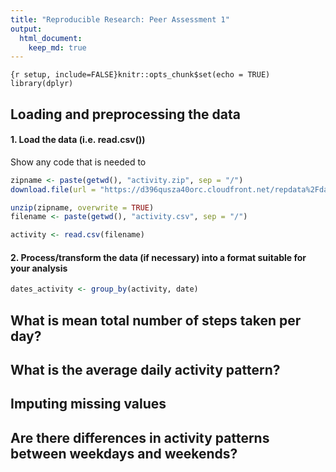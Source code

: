 ```yaml
---
title: "Reproducible Research: Peer Assessment 1"
output: 
  html_document:
    keep_md: true
---
```


```
{r setup, include=FALSE}knitr::opts_chunk$set(echo = TRUE)
library(dplyr)
```

## Loading and preprocessing the data
#### 1. Load the data (i.e. read.csv())

Show any code that is needed to

```r
zipname <- paste(getwd(), "activity.zip", sep = "/")
download.file(url = "https://d396qusza40orc.cloudfront.net/repdata%2Fdata%2Factivity.zip", zipname)

unzip(zipname, overwrite = TRUE)
filename <- paste(getwd(), "activity.csv", sep = "/")

activity <- read.csv(filename)
```
#### 2. Process/transform the data (if necessary) into a format suitable for your analysis

```r
dates_activity <- group_by(activity, date)
```

## What is mean total number of steps taken per day?



## What is the average daily activity pattern?



## Imputing missing values



## Are there differences in activity patterns between weekdays and weekends?
